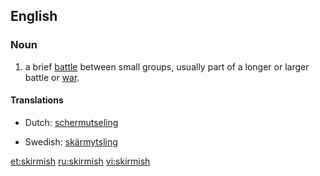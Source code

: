 ==English==

===Noun===
{{en-noun|skirmishes}}

#a brief [[battle]] between small groups, usually part of a longer or larger battle or [[war]].

====Translations====
{{top}}
*Dutch: [[schermutseling]] {{f}}
{{mid}}
*Swedish: [[skärmytsling]]
{{bottom}}

[[et:skirmish]]
[[ru:skirmish]]
[[vi:skirmish]]